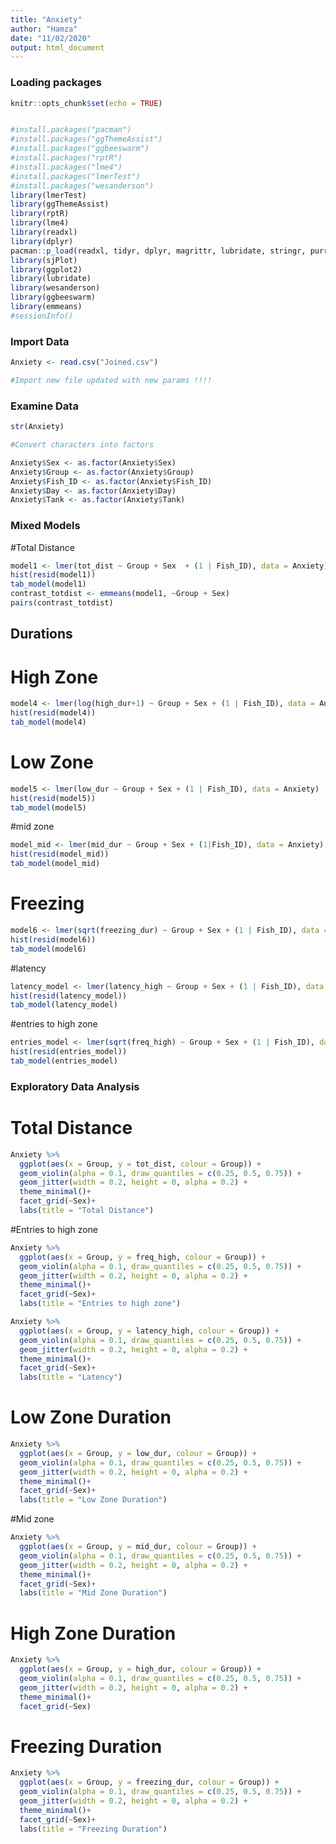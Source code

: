 ```yaml
---
title: "Anxiety"
author: "Hamza"
date: "11/02/2020"
output: html_document
---
```


### Loading packages
```r
knitr::opts_chunk$set(echo = TRUE)


#install.packages("pacman")
#install.packages("ggThemeAssist")
#install.packages("ggbeeswarm")
#install.packages("rptR")
#install.packages("lme4")
#install.packages("lmerTest")
#install.packages("wesanderson")
library(lmerTest)
library(ggThemeAssist)
library(rptR)
library(lme4)
library(readxl)
library(dplyr)
pacman::p_load(readxl, tidyr, dplyr, magrittr, lubridate, stringr, purrr)
library(sjPlot)
library(ggplot2)
library(lubridate)
library(wesanderson)
library(ggbeeswarm)
library(emmeans)
#sessionInfo()
```


### Import Data
```r
Anxiety <- read.csv("Joined.csv")

#Import new file updated with new params !!!!
```

### Examine Data

```r
str(Anxiety)

#Convert characters into factors

Anxiety$Sex <- as.factor(Anxiety$Sex)
Anxiety$Group <- as.factor(Anxiety$Group)
Anxiety$Fish_ID <- as.factor(Anxiety$Fish_ID)
Anxiety$Day <- as.factor(Anxiety$Day)
Anxiety$Tank <- as.factor(Anxiety$Tank)
```

### Mixed Models

#Total Distance
```r
model1 <- lmer(tot_dist ~ Group + Sex  + (1 | Fish_ID), data = Anxiety)
hist(resid(model1))
tab_model(model1)
contrast_totdist <- emmeans(model1, ~Group + Sex)
pairs(contrast_totdist)

```

## Durations

# High Zone
```r

model4 <- lmer(log(high_dur+1) ~ Group + Sex + (1 | Fish_ID), data = Anxiety)
hist(resid(model4))
tab_model(model4)


```

# Low Zone

```r
model5 <- lmer(low_dur ~ Group + Sex + (1 | Fish_ID), data = Anxiety)
hist(resid(model5))
tab_model(model5)


```

#mid zone

```r
model_mid <- lmer(mid_dur ~ Group + Sex + (1|Fish_ID), data = Anxiety)
hist(resid(model_mid))
tab_model(model_mid)
```


# Freezing
```r
model6 <- lmer(sqrt(freezing_dur) ~ Group + Sex + (1 | Fish_ID), data = Anxiety)
hist(resid(model6))
tab_model(model6)

```

#latency
```r
latency_model <- lmer(latency_high ~ Group + Sex + (1 | Fish_ID), data = Anxiety)
hist(resid(latency_model))
tab_model(latency_model)
```

#entries to high zone
```r
entries_model <- lmer(sqrt(freq_high) ~ Group + Sex + (1 | Fish_ID), data = Anxiety)
hist(resid(entries_model))
tab_model(entries_model)
```





### Exploratory Data Analysis 

# Total Distance

```r
Anxiety %>% 
  ggplot(aes(x = Group, y = tot_dist, colour = Group)) +
  geom_violin(alpha = 0.1, draw_quantiles = c(0.25, 0.5, 0.75)) + 
  geom_jitter(width = 0.2, height = 0, alpha = 0.2) +
  theme_minimal()+
  facet_grid(~Sex)+
  labs(title = "Total Distance")


```

#Entries to high zone
```r
Anxiety %>% 
  ggplot(aes(x = Group, y = freq_high, colour = Group)) +
  geom_violin(alpha = 0.1, draw_quantiles = c(0.25, 0.5, 0.75)) + 
  geom_jitter(width = 0.2, height = 0, alpha = 0.2) +
  theme_minimal()+
  facet_grid(~Sex)+
  labs(title = "Entries to high zone")
```


```r
Anxiety %>% 
  ggplot(aes(x = Group, y = latency_high, colour = Group)) +
  geom_violin(alpha = 0.1, draw_quantiles = c(0.25, 0.5, 0.75)) + 
  geom_jitter(width = 0.2, height = 0, alpha = 0.2) +
  theme_minimal()+
  facet_grid(~Sex)+
  labs(title = "Latency")
```


# Low Zone Duration

```r

Anxiety %>% 
  ggplot(aes(x = Group, y = low_dur, colour = Group)) +
  geom_violin(alpha = 0.1, draw_quantiles = c(0.25, 0.5, 0.75)) + 
  geom_jitter(width = 0.2, height = 0, alpha = 0.2) +
  theme_minimal()+
  facet_grid(~Sex)+
  labs(title = "Low Zone Duration")

```

#Mid zone

```r
Anxiety %>% 
  ggplot(aes(x = Group, y = mid_dur, colour = Group)) +
  geom_violin(alpha = 0.1, draw_quantiles = c(0.25, 0.5, 0.75)) + 
  geom_jitter(width = 0.2, height = 0, alpha = 0.2) +
  theme_minimal()+
  facet_grid(~Sex)+
  labs(title = "Mid Zone Duration")
```


# High Zone Duration

```r


Anxiety %>% 
  ggplot(aes(x = Group, y = high_dur, colour = Group)) +
  geom_violin(alpha = 0.1, draw_quantiles = c(0.25, 0.5, 0.75)) + 
  geom_jitter(width = 0.2, height = 0, alpha = 0.2) +
  theme_minimal()+
  facet_grid(~Sex)
```

# Freezing Duration

```r
Anxiety %>% 
  ggplot(aes(x = Group, y = freezing_dur, colour = Group)) +
  geom_violin(alpha = 0.1, draw_quantiles = c(0.25, 0.5, 0.75)) + 
  geom_jitter(width = 0.2, height = 0, alpha = 0.2) +
  theme_minimal()+
  facet_grid(~Sex)+
  labs(title = "Freezing Duration")

```














